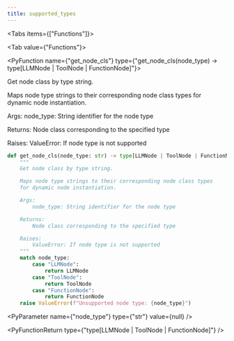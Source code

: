 ```yaml
---
title: supported_types
---
```


<Tabs items={["Functions"]}>

<Tab value={"Functions"}>

<PyFunction name={"get_node_cls"} type={"get_node_cls(node_type) -> type[LLMNode | ToolNode | FunctionNode]"}>

Get node class by type string.

Maps node type strings to their corresponding node class types
for dynamic node instantiation.

Args:
node_type: String identifier for the node type

Returns:
Node class corresponding to the specified type

Raises:
ValueError: If node type is not supported

<PySourceCode >

```python
def get_node_cls(node_type: str) -> type[LLMNode | ToolNode | FunctionNode]:
    """
    Get node class by type string.

    Maps node type strings to their corresponding node class types
    for dynamic node instantiation.

    Args:
        node_type: String identifier for the node type

    Returns:
        Node class corresponding to the specified type

    Raises:
        ValueError: If node type is not supported
    """
    match node_type:
        case "LLMNode":
            return LLMNode
        case "ToolNode":
            return ToolNode
        case "FunctionNode":
            return FunctionNode
    raise ValueError(f"Unsupported node type: {node_type}")
```

</PySourceCode>

<div >

<PyParameter name={"node_type"} type={"str"} value={null} />

</div>

<PyFunctionReturn type={"type[LLMNode | ToolNode | FunctionNode]"} />

</PyFunction>

</Tab>

</Tabs>
